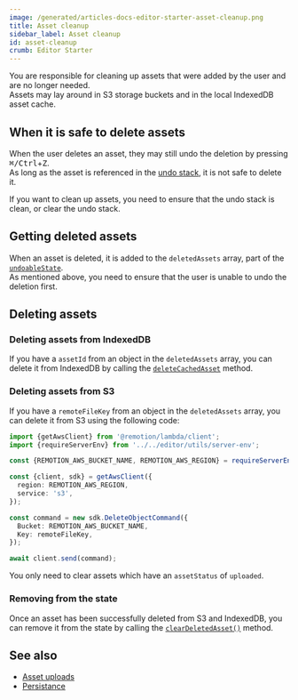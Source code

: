 ```yaml
---
image: /generated/articles-docs-editor-starter-asset-cleanup.png
title: Asset cleanup
sidebar_label: Asset cleanup
id: asset-cleanup
crumb: Editor Starter
---
```


You are responsible for cleaning up assets that were added by the user and are no longer needed.  
Assets may lay around in S3 storage buckets and in the local IndexedDB asset cache.

## When it is safe to delete assets

When the user deletes an asset, they may still undo the deletion by pressing <kbd>⌘/Ctrl</kbd>+<kbd>Z</kbd>.  
As long as the asset is referenced in the [undo stack](/docs/editor-starter/undo-redo), it is not safe to delete it.

If you want to clean up assets, you need to ensure that the undo stack is clean, or clear the undo stack.

## Getting deleted assets

When an asset is deleted, it is added to the `deletedAssets` array, part of the [`undoableState`](/docs/editor-starter/state-management).  
As mentioned above, you need to ensure that the user is unable to undo the deletion first.

## Deleting assets

### Deleting assets from IndexedDB

If you have a `assetId` from an object in the `deletedAssets` array, you can delete it from IndexedDB by calling the [`deleteCachedAsset`](https://github.com/remotion-dev/editor-starter/blob/9fdd35812f8505273edf29f207dd9d021c901491/src/editor/caching/indexeddb.ts#L92) method.

### Deleting assets from S3

If you have a `remoteFileKey` from an object in the `deletedAssets` array, you can delete it from S3 using the following code:

```ts title="Delete an asset from S3 - must be called from the backend"
import {getAwsClient} from '@remotion/lambda/client';
import {requireServerEnv} from '../../editor/utils/server-env';

const {REMOTION_AWS_BUCKET_NAME, REMOTION_AWS_REGION} = requireServerEnv();

const {client, sdk} = getAwsClient({
  region: REMOTION_AWS_REGION,
  service: 's3',
});

const command = new sdk.DeleteObjectCommand({
  Bucket: REMOTION_AWS_BUCKET_NAME,
  Key: remoteFileKey,
});

await client.send(command);
```

You only need to clear assets which have an `assetStatus` of `uploaded`.

### Removing from the state

Once an asset has been successfully deleted from S3 and IndexedDB, you can remove it from the state by calling the [`clearDeletedAsset()`](https://github.com/remotion-dev/editor-starter/blob/main/src/editor/state/actions/clear-deleted-asset.ts) method.

## See also

- [Asset uploads](/docs/editor-starter/asset-uploads)
- [Persistance](/docs/editor-starter/persistance)
